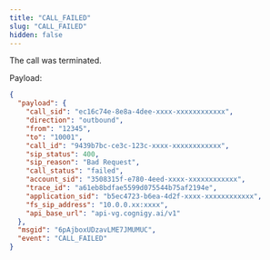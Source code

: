 ```yaml
---
title: "CALL_FAILED"
slug: "CALL_FAILED"
hidden: false
---
```


The call was terminated. 

Payload:

```json
{
  "payload": {
    "call_sid": "ec16c74e-8e8a-4dee-xxxx-xxxxxxxxxxxx",
    "direction": "outbound",
    "from": "12345",
    "to": "10001",
    "call_id": "9439b7bc-ce3c-123c-xxxx-xxxxxxxxxxxx",
    "sip_status": 400,
    "sip_reason": "Bad Request",
    "call_status": "failed",
    "account_sid": "3508315f-e780-4eed-xxxx-xxxxxxxxxxxx",
    "trace_id": "a61eb8bdfae5599d075544b75af2194e",
    "application_sid": "b5ec4723-b6ea-4d2f-xxxx-xxxxxxxxxxxx",
    "fs_sip_address": "10.0.0.xx:xxxx",
    "api_base_url": "api-vg.cognigy.ai/v1"
  },
  "msgid": "6pAjboxUDzavLME7JMUMUC",
  "event": "CALL_FAILED"
}
```